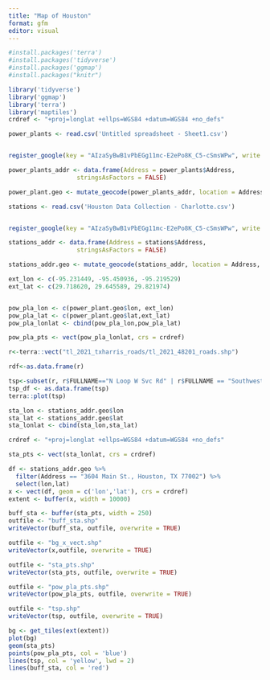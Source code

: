 ```yaml
---
title: "Map of Houston"
format: gfm
editor: visual
---
```


```r
#install.packages('terra')
#install.packages('tidyverse')
#install.packages('ggmap')
#install.packages("knitr")

library('tidyverse')
library('ggmap')
library('terra')
library('maptiles')
crdref <- "+proj=longlat +ellps=WGS84 +datum=WGS84 +no_defs"

```

```r
power_plants <- read.csv('Untitled spreadsheet - Sheet1.csv')


register_google(key = "AIzaSyBwB1vPbEGg11mc-E2ePo8K_C5-cSmsWPw", write = TRUE)
```

```r
power_plants_addr <- data.frame(Address = power_plants$Address,
                   stringsAsFactors = FALSE)

power_plant.geo <- mutate_geocode(power_plants_addr, location = Address, output = "latlona")
```

```r
stations <- read.csv('Houston Data Collection - Charlotte.csv')


register_google(key = "AIzaSyBwB1vPbEGg11mc-E2ePo8K_C5-cSmsWPw", write = TRUE)

```

```r
stations_addr <- data.frame(Address = stations$Address,
                   stringsAsFactors = FALSE)

stations_addr.geo <- mutate_geocode(stations_addr, location = Address, output = "latlona")


```

```r
ext_lon <- c(-95.231449, -95.450936, -95.219529)
ext_lat <- c(29.718620, 29.645589, 29.821974)


pow_pla_lon <- c(power_plant.geo$lon, ext_lon)
pow_pla_lat <- c(power_plant.geo$lat,ext_lat)
pow_pla_lonlat <- cbind(pow_pla_lon,pow_pla_lat)

pow_pla_pts <- vect(pow_pla_lonlat, crs = crdref)

```

```r
r<-terra::vect("tl_2021_txharris_roads/tl_2021_48201_roads.shp")

rdf<-as.data.frame(r)

tsp<-subset(r, r$FULLNAME=="N Loop W Svc Rd" | r$FULLNAME == "Southwest Fwy" | r$FULLNAME == "Katy Fwy" | r$FULLNAME == "S Loop W Svc Rd" | r$FULLNAME == "W Loop S Fwy" | r$FULLNAME == "W Loop S Svc Rd" | r$FULLNAME == "Gulf Fwy" | r$FULLNAME == "North Fwy" | r$FULLNAME == "N Loop E Fwy" | r$FULLNAME == "N Loop E Svc Rd" | r$FULLNAME == "South Fwy")
tsp_df <- as.data.frame(tsp)
terra::plot(tsp)
```

```r
sta_lon <- stations_addr.geo$lon
sta_lat <- stations_addr.geo$lat
sta_lonlat <- cbind(sta_lon,sta_lat)

crdref <- "+proj=longlat +ellps=WGS84 +datum=WGS84 +no_defs"

sta_pts <- vect(sta_lonlat, crs = crdref)

```

```r
df <- stations_addr.geo %>%
  filter(Address == "3604 Main St., Houston, TX 77002") %>%
  select(lon,lat)
x <- vect(df, geom = c('lon','lat'), crs = crdref)
extent <- buffer(x, width = 10000)

buff_sta <- buffer(sta_pts, width = 250)
outfile <- "buff_sta.shp"
writeVector(buff_sta, outfile, overwrite = TRUE)

outfile <- "bg_x_vect.shp"
writeVector(x,outfile, overwrite = TRUE)

outfile <- "sta_pts.shp"
writeVector(sta_pts, outfile, overwrite = TRUE)

outfile <- "pow_pla_pts.shp"
writeVector(pow_pla_pts, outfile, overwrite = TRUE)

outfile <- "tsp.shp"
writeVector(tsp, outfile, overwrite = TRUE)

bg <- get_tiles(ext(extent))
plot(bg)
geom(sta_pts)
points(pow_pla_pts, col = 'blue')
lines(tsp, col = 'yellow', lwd = 2)
lines(buff_sta, col = 'red')
```
